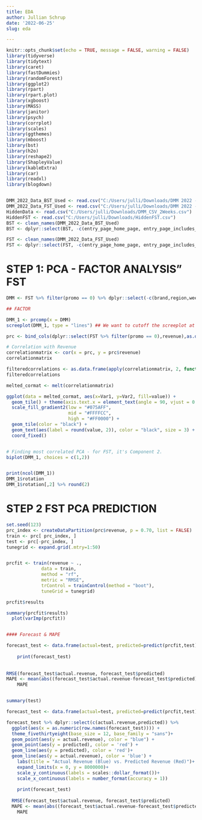 ```yaml
---
title: EDA
author: Jullian Schrup
date: '2022-06-25'
slug: eda

---
```


```r
knitr::opts_chunk$set(echo = TRUE, message = FALSE, warning = FALSE)
library(tidyverse)
library(tidytext)
library(caret)
library(fastDummies)
library(randomForest)
library(ggplot2)
library(rpart)
library(rpart.plot)
library(xgboost)
library(MASS)
library(janitor)
library(psych)
library(corrplot)
library(scales)
library(ggthemes)
library(mboost)
library(bst)
library(h2o)
library(reshape2)
library(ShapleyValue)
library(kableExtra)
library(car)
library(readxl)
library(blogdown)


DMM_2022_Data_BST_Used <- read.csv("C:/Users/julli/Downloads/DMM 2022 - Data - BST - Used (10).csv")
DMM_2022_Data_FST_Used <- read.csv("C:/Users/julli/Downloads/DMM 2022 - Data - FST - Used.csv")
HiddenData <- read.csv("C:/Users/julli/Downloads/DMM_CSV_2Weeks.csv")
HiddenFST <- read.csv("C:/Users/julli/Downloads/HiddenFST.csv")
BST <- clean_names(DMM_2022_Data_BST_Used)
BST <- dplyr::select(BST, -c(entry_page_home_page, entry_page_includes_size, entry_page_includes_tire_type, entry_page_includes_vehicles, entry_page_includes_tire_brands, tdp_entry, csc_entry))

FST <- clean_names(DMM_2022_Data_FST_Used)
FST <- dplyr::select(FST, -c(entry_page_home_page, entry_page_includes_size, entry_page_includes_tire_type, entry_page_includes_vehicles, entry_page_includes_tire_brands, tdp_entry, csc_entry))


```

# STEP 1: PCA - FACTOR ANALYSIS" FST

```r

DMM <- FST %>% filter(promo == 0) %>% dplyr::select(-c(brand,region,week,revenue))

## FACTOR

DMM_1 <- prcomp(x = DMM)
screeplot(DMM_1, type = "lines") ## We want to cutoff the screeplot at 4 factors

prc <- bind_cols(dplyr::select(FST %>% filter(promo == 0),revenue),as.data.frame(DMM_1$x))

# Correlation with Revenue
correlationmatrix <- cor(x = prc, y = prc$revenue) 
correlationmatrix

filteredcorrelations <- as.data.frame(apply(correlationmatrix, 2, function(x) ifelse (abs(x) >=0.10, round(x,3), "-")))
filteredcorrelations

melted_cormat <- melt(correlationmatrix)

ggplot(data = melted_cormat, aes(x=Var1, y=Var2, fill=value)) + 
  geom_tile() + theme(axis.text.x = element_text(angle = 90, vjust = 0.5, hjust=1))  + 
  scale_fill_gradient2(low = "#075AFF",
                       mid = "#FFFFCC",
                       high = "#FF0000") +
  geom_tile(color = "black") +
  geom_text(aes(label = round(value, 2)), color = "black", size = 3) +
  coord_fixed()


# Finding most correlated PCA - for FST, it's Component 2.
biplot(DMM_1, choices = c(1,2))


print(ncol(DMM_1))
DMM_1$rotation
DMM_1$rotation[,2] %>% round(2)
```

# STEP 2 FST PCA PREDICTION

```r
set.seed(123)
prc_index <- createDataPartition(prc$revenue, p = 0.70, list = FALSE)
train <- prc[ prc_index, ]
test <- prc[-prc_index, ]
tunegrid <- expand.grid(.mtry=1:50)


prcfit <- train(revenue ~ .,
             data = train, 
             method = "rf",
             metric = "RMSE",
             trControl = trainControl(method = "boot"),
             tuneGrid = tunegrid)

prcfit$results

summary(prcfit$results)
  plot(varImp(prcfit))


#### Forecast & MAPE

forecast_test <- data.frame(actual=test, predicted=predict(prcfit,test))
  
    print(forecast_test)
    
  
RMSE(forecast_test$actual.revenue, forecast_test$predicted) 
MAPE <- mean(abs((forecast_test$actual.revenue-forecast_test$predicted)/forecast_test$actual.revenue)) * 100
    MAPE


summary(test)

forecast_test <- data.frame(actual=test, predicted=predict(prcfit,test))

forecast_test %>% dplyr::select(c(actual.revenue,predicted)) %>% 
  ggplot(aes(x = as.numeric(row.names(forecast_test)))) +
  theme_fivethirtyeight(base_size = 12, base_family = "sans")+
  geom_point(aes(y = actual.revenue), color = "blue") + 
  geom_point(aes(y = predicted), color = 'red') + 
  geom_line(aes(y = predicted), color = 'red')+ 
  geom_line(aes(y = actual.revenue), color = 'blue') +
    labs(title = "Actual Revenue (Blue) vs. Predicted Revenue (Red)")+ 
    expand_limits(x = 0, y = 8000000)+ 
    scale_y_continuous(labels = scales::dollar_format())+
    scale_x_continuous(labels = number_format(accuracy = 1))
  
    print(forecast_test)
    
  RMSE(forecast_test$actual.revenue, forecast_test$predicted) 
  MAPE <- mean(abs((forecast_test$actual.revenue-forecast_test$predicted)/forecast_test$actual.revenue)) * 100
    MAPE


```

